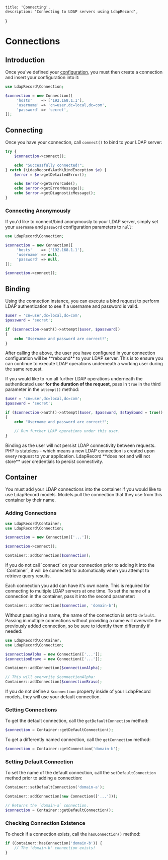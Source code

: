     title: 'Connecting',
    description: 'Connecting to LDAP servers using LdapRecord',
}

# Connections

## Introduction

Once you've defined your [configuration](/docs/core/v3/configuration), you
must then create a connection and insert your configuration into it:

```php
use LdapRecord\Connection;

$connection = new Connection([
     'hosts'    => ['192.168.1.1'],
     'username' => 'cn=user,dc=local,dc=com',
     'password' => 'secret',
]);
```

## Connecting

Once you have your connection, call `connect()` to bind to your LDAP server:

```php
try {
    $connection->connect();

    echo "Successfully connected!";
} catch (\LdapRecord\Auth\BindException $e) {
    $error = $e->getDetailedError();

    echo $error->getErrorCode();
    echo $error->getErrorMessage();
    echo $error->getDiagnosticMessage();
}
```

### Connecting Anonymously

If you'd like to connect/bind anonymously to your LDAP
server, simply set your `username` and `password`
configuration parameters to `null`:

```php
use LdapRecord\Connection;

$connection = new Connection([
     'hosts'    => ['192.168.1.1'],
     'username' => null,
     'password' => null,
]);

$connection->connect();
```

## Binding

Using the connection instance, you can execute a bind request
to perform LDAP authentication to see if a username and
password is valid.

```php
$user = 'cn=user,dc=local,dc=com';
$password = 'secret';

if ($connection->auth()->attempt($user, $password))
{
    echo "Username and password are correct!";
}
```

<Important>
After calling the above, the user you have configured
in your connection configuration will be **rebound** to your
LDAP server. This is to ensure you can continue
to execute LDAP operations underneath a working
user during the same request.
</Important>

If you would like to run all further LDAP operations underneath the
authenticated user **for the duration of the request**, pass in
`true` in the third parameter in the `attempt()` method:

```php
$user = 'cn=user,dc=local,dc=com';
$password = 'secret';

if ($connection->auth()->attempt($user, $password, $stayBound = true))
{
    echo "Username and password are correct!";

    // Run further LDAP operations under this user.
}
```

<Important>
Binding as the user will not persist LDAP connectivity between requests.
PHP is stateless - which means a new LDAP connection is created upon every request
to your application. LdapRecord **does not and will not store** user credentials
to persist connectivity.
</Important>

## Container

You must add your LDAP connections into the container if you would
like to use LdapRecord models. Models pull the connection that
they use from this container by their name.

### Adding Connections

```php
use LdapRecord\Container;
use LdapRecord\Connection;

$connection = new Connection(['...']);

$connection->connect();

Container::addConnection($connection);
```

<Note>
If you do not call `connect` on your connection prior to adding
it into the `Container`, it will be connected to automatically
when you attempt to retrieve query results.
</Note>

Each connection you add can have it's own name. This is
required for connecting to multiple LDAP servers at
one time. To set the name of a connection in the
container, pass it into the second parameter:

```php
Container::addConnection($connection, 'domain-b');
```

Without passing in a name, the name of the connection is
set to `default`. Passing in multiple connections
without providing a name will overwrite the
previously added connection, so be sure to
identify them differently if needed:

```php
use LdapRecord\Container;
use LdapRecord\Connection;

$connectionAlpha = new Connection(['...']);
$connectionBravo = new Connection(['...']);

Container::addConnection($connectionAlpha);

// This will overwrite $connectionAlpha:
Container::addConnection($connectionBravo);
```

If you do not define a `$connection` property inside of your
LdapRecord models, they will use your default connection.

### Getting Connections

To get the default connection, call the `getDefaultConnection` method:

```php
$connection = Container::getDefaultConnection();
```

To get a differently named connection, call the `getConnection` method:

```php
$connection = Container::getConnection('domain-b');
```

### Setting Default Connection

To set the name of the default connection, call the
`setDefaultConnection` method prior to adding a connection:

```php
Container::setDefaultConnection('domain-a');

Container::addConnection(new Connection(['...']));

// Returns the `domain-a` connection.
$connection = Container::getDefaultConnection();
```

### Checking Connection Existence

To check if a connection exists, call the `hasConnection()` method:

```php
if (Container::hasConnection('domain-b')) {
    // The 'domain-b' connection exists!
}
```
